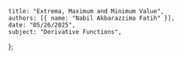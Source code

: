     title: "Extrema, Maximum and Minimum Value",
    authors: [{ name: "Nabil Akbarazzima Fatih" }],
    date: "05/26/2025",
    subject: "Derivative Functions",
};